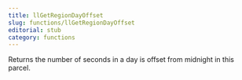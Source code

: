```yaml
---
title: llGetRegionDayOffset
slug: functions/llGetRegionDayOffset
editorial: stub
category: functions
---
```


<LSLFunction
	name="llGetRegionDayOffset"
	returnType="integer"
/>

Returns the number of seconds in a day is offset from midnight in this parcel.
